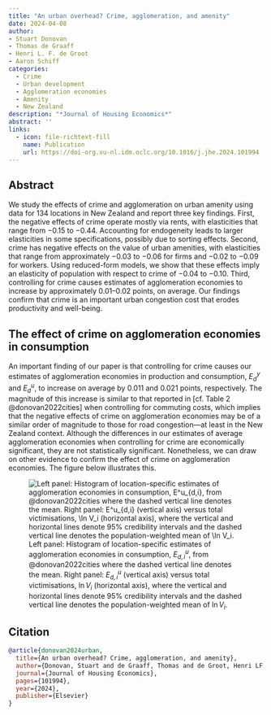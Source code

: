 ```yaml
---
title: "An urban overhead? Crime, agglomeration, and amenity"
date: 2024-04-08
author: 
- Stuart Donovan
- Thomas de Graaff
- Henri L. F. de Groot
- Aaron Schiff
categories:
  - Crime 
  - Urban development
  - Agglomeration economies
  - Amenity
  - New Zealand
description: "*Journal of Housing Economics*"
abstract: ''
links:
  - icon: file-richtext-fill
    name: Publication
    url: https://doi-org.vu-nl.idm.oclc.org/10.1016/j.jhe.2024.101994
---
```


## Abstract

We study the effects of crime and agglomeration on urban amenity using data for 134
locations in New Zealand and report three key findings. First, the negative effects
of crime operate mostly via rents, with elasticities that range from −0.15 to −0.44.
Accounting for endogeneity leads to larger elasticities in some specifications, possibly
due to sorting effects. Second, crime has negative effects on the value of urban
amenities, with elasticities that range from approximately −0.03 to −0.06 for firms
and −0.02 to −0.09 for workers. Using reduced-form models, we show that these
effects imply an elasticity of population with respect to crime of −0.04 to −0.10.
Third, controlling for crime causes estimates of agglomeration economies to increase
by approximately 0.01–0.02 points, on average. Our findings confirm that crime is
an important urban congestion cost that erodes productivity and well-being.

## The effect of crime on agglomeration economies in consumption

An important finding of our paper is that controlling for crime causes our estimates of agglomeration economies in production and consumption, $E_d^y$ and $E_d^u$, to increase on average by 0.011 and 0.021 points, respectively.\footnote{Specifically, estimates of $E_d^y$ increase from 0.024 (s.e. 0.004) to 0.035 (s.e. 0.010) and estimates of $E_d^u$ increase from $-$0.007 (s.e. 0.007) to 0.014 (s.e. 0.016).} The magnitude of this increase is similar to that reported in [cf. Table 2 @donovan2022cities] when controlling for commuting costs, which implies that the negative effects of crime on agglomeration economies may be of a similar order of magnitude to those for road congestion---at least in the New Zealand context. Although the differences in our estimates of average agglomeration economies when controlling for crime are economically significant, they are not statistically significant. Nonetheless, we can draw on other evidence to confirm the effect of crime on agglomeration economies. The figure below illustrates this. 

![Left panel: Histogram of location-specific estimates of agglomeration economies in consumption, $E^u_{d,i}$, from @donovan2022cities where the dashed vertical line denotes the mean. Right panel: $E^u_{d,i}$ (vertical axis) versus total victimisations, $\ln V_i$ (horizontal axis), where the vertical and horizontal lines denote 95\% credibility intervals and the dashed vertical line denotes the population-weighted mean of $\ln V_i$.](featured.png)

## Citation

```bibtex
@article{donovan2024urban,
  title={An urban overhead? Crime, agglomeration, and amenity},
  author={Donovan, Stuart and de Graaff, Thomas and de Groot, Henri LF and Schiff, Aaron},
  journal={Journal of Housing Economics},
  pages={101994},
  year={2024},
  publisher={Elsevier}
}
```